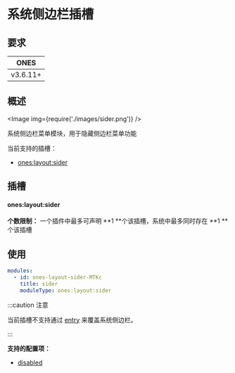 
# 系统侧边栏插槽

## 要求

|   ONES   |
| :------: |
| v3.6.11+ |

## 概述

<Image img={require('./images/sider.png')} />

系统侧边栏菜单模块，用于隐藏侧边栏菜单功能

当前支持的插槽：

- [ones:layout:sider](#oneslayoutsider)

## 插槽

#### ones:layout:sider

**个数限制：** 一个插件中最多可声明 **1 **个该插槽，系统中最多同时存在 **1 **个该插槽

## 使用

```yaml
modules:
  - id: ones-layout-sider-MTKc
    title: sider
    moduleType: ones:layout:sider
```

:::caution 注意

当前插槽不支持通过 [entry](../../../../reference/config/plugin.yaml.mdx#entry) 来覆盖系统侧边栏。

:::

**支持的配置项：**

- [disabled](../../../../reference/config/plugin.yaml#disabled)
